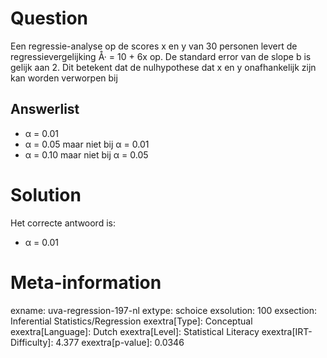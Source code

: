 Question
========

Een regressie-analyse op de scores x en y van 30 personen levert de
regressievergelijking Å· = 10 + 6x op. De standard error van de slope b
is gelijk aan 2. Dit betekent dat de nulhypothese dat x en y
onafhankelijk zijn kan worden verworpen bij

Answerlist
----------

* α = 0.01
* α = 0.05 maar niet bij α = 0.01
* α = 0.10 maar niet bij α = 0.05

Solution
========

Het correcte antwoord is: 

* α = 0.01

Meta-information
================
exname: uva-regression-197-nl
extype: schoice
exsolution: 100
exsection: Inferential Statistics/Regression
exextra[Type]: Conceptual
exextra[Language]: Dutch
exextra[Level]: Statistical Literacy
exextra[IRT-Difficulty]: 4.377
exextra[p-value]: 0.0346
